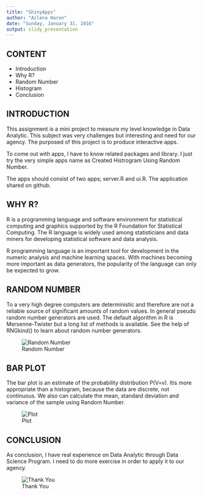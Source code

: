 ```yaml
---
title: "ShinyApps"
author: "Azlena Haron"
date: "Sunday, January 31, 2016"
output: slidy_presentation
---
```

## CONTENT

- Introduction
- Why R?
- Random Number
- Histogram
- Conclusion

## INTRODUCTION

This assignment is a mini project to measure my level knowledge in Data Analytic.
This subject was very challenges but interesting and need for our agency.
The purposed of this project is to produce interactive apps.

To come out with apps, I have to know related packages and library. I just try the very simple apps name as Created Histrogram Using Random Number.

The apps should consist of two apps; server.R and ui.R. The application shared on github.

## WHY R?

R is a programming language and software environment for statistical computing and graphics supported by the R Foundation for Statistical Computing. The R language is widely used among statisticians and data miners for developing statistical software and data analysis.

R programming language is an important tool for development in the numeric analysis and machine learning spaces. With machines becoming more important as data generators, the popularity of the language can only be expected to grow.

## RANDOM NUMBER

To a very high degree computers are deterministic and therefore are not a reliable source of significant amounts of random values. In general pseudo random number generators are used. The default algorithm in R is Mersenne-Twister but a long list of methods is available. See the help of RNGkind() to learn about random number generators.

![Random Number](RandomNum.png) 

## BAR PLOT

The bar plot is an estimate of the probability distribution P(V=v). Itis more appropriate than a histogram, because the data are discrete, not continuous. We also can calculate the mean, standard deviation and variance of the sample using Random Number.

![Plot](HIsto.png)

## CONCLUSION

As conclusion, I have real experience on Data Analytic through Data Science Program. I need to do more exercise in order to apply it to our agency.

![Thank You](Tq.png)

